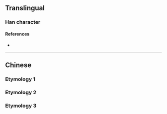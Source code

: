 {{character info/new}}
{{also|僅}}
==Translingual==

===Han character===
{{Han char|rn=9|rad=人|as=02|sn=4|four=|canj=OE|ids=⿰亻又}}

====References====
* {{Han ref|kx=0091.130|dkj=00353|dj=0193.050|hdz=10110.040|uh=4EC5|ud=20165}}

----

==Chinese==

===Etymology 1===
{{zh-see|付|v}}

===Etymology 2===
{{zh-see|僅|sv}}

===Etymology 3===
{{zh-see|奴|v}}